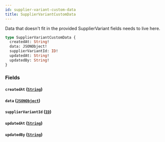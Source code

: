 ```yaml
---
id: supplier-variant-custom-data
title: SupplierVariantCustomData
---
```


Data that doesn't fit in the provided SupplierVariant fields needs to live here.

```graphql
type SupplierVariantCustomData {
  createdAt: String!
  data: JSONObject!
  supplierVariantId: ID!
  updatedAt: String!
  updatedBy: String!
}
```

### Fields

#### `createdAt` ([`String`](/developers/supplier-apis/supply-api/graphql/reference/scalars/string))

#### `data` ([`JSONObject`](/developers/supplier-apis/supply-api/graphql/reference/scalars/jsonobject))

#### `supplierVariantId` ([`ID`](/developers/supplier-apis/supply-api/graphql/reference/scalars/id))

#### `updatedAt` ([`String`](/developers/supplier-apis/supply-api/graphql/reference/scalars/string))

#### `updatedBy` ([`String`](/developers/supplier-apis/supply-api/graphql/reference/scalars/string))
